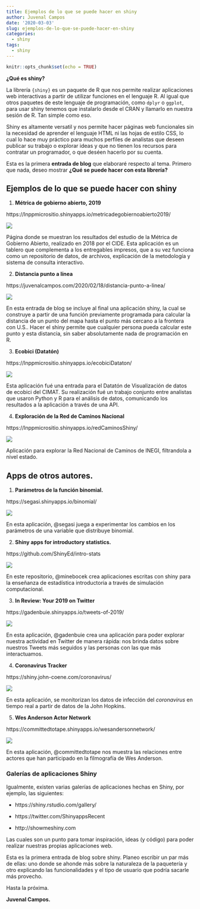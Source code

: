 ```yaml
---
title: Ejemplos de lo que se puede hacer en shiny
author: Juvenal Campos
date: '2020-03-03'
slug: ejemplos-de-lo-que-se-puede-hacer-en-shiny
categories:
  - shiny
tags:
  - shiny
---
```



```r
knitr::opts_chunk$set(echo = TRUE)
```

**¿Qué es shiny?**

La librería `{shiny}` es un paquete de R que nos permite realizar aplicaciones web interactivas a partir de utilizar funciones en el lenguaje R. Al igual que otros paquetes de este lenguaje de programación, como `dplyr` o `ggplot`, para usar shiny tenemos que instalarlo desde el CRAN y llamarlo en nuestra sesión de R. Tan simple como eso. 

Shiny es altamente versatil y nos permite hacer páginas web funcionales sin la necesidad de aprender el lenguaje HTML ni las hojas de estilo CSS, lo cual lo hace muy práctico para muchos perfiles de analistas que deseen publicar su trabajo o explorar ideas y que no tienen los recursos para contratar un programador, o que deséen hacerlo por su cuenta. 

Esta es la primera **entrada de blog** que elaboraré respecto al tema. Primero que nada, deseo mostrar **¿Qué se puede hacer con esta librería?**

## Ejemplos de lo que se puede hacer con shiny 

1. **Métrica de gobierno abierto, 2019**

https://lnppmicrositio.shinyapps.io/metricadegobiernoabierto2019/

![](/post/2020-03-03-ejemplos-de-lo-que-se-puede-hacer-en-shiny_files/metrica.png)


Página donde se muestran los resultados del estudio de la Métrica de Gobierno Abierto, realizado en 2018 por el CIDE. Esta aplicación es un tablero que complementa a los entregables impresos, que a su vez funciona como un repositorio de datos, de archivos, explicación de la metodología y sistema de consulta interactivo.

2. **Distancia punto a línea**

https://juvenalcampos.com/2020/02/18/distancia-punto-a-linea/

![](/post/2020-03-03-ejemplos-de-lo-que-se-puede-hacer-en-shiny_files/puntoALinea.png)


En esta entrada de blog se incluye al final una aplicación shiny, la cual se construye a partir de una función previamente programada para calcular la distancia de un punto del mapa hasta el punto más cercano a la frontera con U.S.. Hacer el shiny permite que cualquier persona pueda calcular este punto y esta distancia, sin saber absolutamente nada de programación en R.

3. **Ecobici (Datatón)**

https://lnppmicrositio.shinyapps.io/ecobiciDataton/

![](/post/2020-03-03-ejemplos-de-lo-que-se-puede-hacer-en-shiny_files/ecobiciDataton.png)


Esta aplicación fué una entrada para el Datatón de Visualización de datos de ecobici del CIMAT. Su realización fué un trabajo conjunto entre analistas que usaron Python y R para el análisis de datos, comunicando los resultados a la aplicación a través de una API. 

4. **Exploración de la Red de Caminos Nacional**

https://lnppmicrositio.shinyapps.io/redCaminosShiny/

![](/post/2020-03-03-ejemplos-de-lo-que-se-puede-hacer-en-shiny_files/redCaminos.png)


Aplicación para explorar la Red Nacional de Caminos de INEGI, filtrandola a nivel estado. 


## Apps de otros autores. 

1. **Parámetros de la función binomial.** 

https://segasi.shinyapps.io/binomial/

![](/post/2020-03-03-ejemplos-de-lo-que-se-puede-hacer-en-shiny_files/jugarBinomial.png)


En esta aplicación, @segasi juega a experimentar los cambios en los parámetros de una variable que distribuye binomial. 

2. **Shiny apps for introductory statistics.** 

https://github.com/ShinyEd/intro-stats

![](/post/2020-03-03-ejemplos-de-lo-que-se-puede-hacer-en-shiny_files/distCalculator.png)


En este repositorio, @minebocek crea aplicaciones escritas con shiny para la enseñanza de estadística introductoria a través de simulación computacional.

3. **In Review: Your 2019 on Twitter**

https://gadenbuie.shinyapps.io/tweets-of-2019/

![](/post/2020-03-03-ejemplos-de-lo-que-se-puede-hacer-en-shiny_files/tweets2019.png)


En esta aplicación, @gadenbuie crea una aplicación para poder explorar nuestra actividad en Twitter de manera rápida: nos brinda datos sobre nuestros Tweets más seguidos y las personas con las que más interactuamos. 

4. **Coronavirus Tracker**

https://shiny.john-coene.com/coronavirus/

![](/post/2020-03-03-ejemplos-de-lo-que-se-puede-hacer-en-shiny_files/coronavirusTracker.png)


En esta aplicación, se monitorizan los datos de infección del _coronavirus_ en tiempo real a partir de datos de la John Hopkins. 

5. **Wes Anderson Actor Network**

https://committedtotape.shinyapps.io/wesandersonnetwork/

![](/post/2020-03-03-ejemplos-de-lo-que-se-puede-hacer-en-shiny_files/wesNetwork.png)


En esta aplicación, @committedtotape nos muestra las relaciones entre actores que han participado en la filmografía de Wes Anderson.

### Galerías de aplicaciones Shiny

Igualmente, existen varias galerías de aplicaciones hechas en Shiny, por ejemplo, las siguientes: 

* https://shiny.rstudio.com/gallery/

* https://twitter.com/ShinyappsRecent

* http://showmeshiny.com

Las cuales son un punto para tomar inspiración, ideas (y código) para poder realizar nuestras propias aplicaciones web. 

Esta es la primera entrada de blog sobre shiny. Planeo escribir un par más de ellas: uno donde se ahonde más sobre la naturaleza de la paquetería y otro explicando las funcionalidades y el tipo de usuario que podría sacarle más provecho. 

Hasta la próxima. 

**Juvenal Campos.** 






